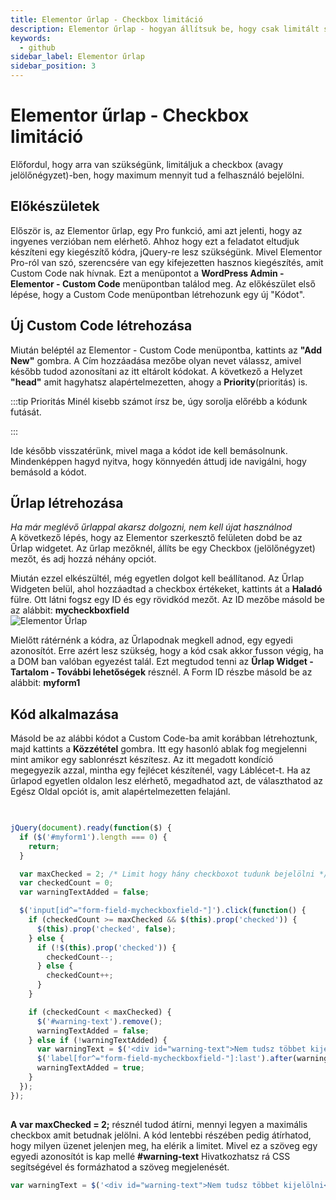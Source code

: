 ```yaml
---
title: Elementor űrlap - Checkbox limitáció
description: Elementor űrlap - hogyan állítsuk be, hogy csak limitált számban tudjanak a látogatók bejelölni Checkboxokat
keywords:
  - github
sidebar_label: Elementor űrlap 
sidebar_position: 3
---
```



# Elementor űrlap - Checkbox limitáció

Előfordul, hogy arra van szükségünk, limitáljuk a checkbox (avagy jelölőnégyzet)-ben, hogy maximum mennyit tud a felhasználó bejelölni.

## Előkészületek
Először is, az Elementor űrlap, egy Pro funkció, ami azt jelenti, hogy az ingyenes verzióban nem elérhető. Ahhoz hogy ezt a feladatot eltudjuk készíteni
egy kiegészítő kódra, jQuery-re lesz szükségünk. Mivel Elementor Pro-ról van szó, szerencsére van egy kifejezetten hasznos kiegészítés, amit 
Custom Code nak hívnak. Ezt a menüpontot a **WordPress Admin - Elementor - Custom Code** menüpontban találod meg. Az előkészület első lépése, hogy a Custom Code  menüpontban
létrehozunk egy új "Kódot".

## Új Custom Code létrehozása

Miután beléptél az Elementor - Custom Code menüpontba, kattints az **"Add New"** gombra. A Cím hozzáadása mezőbe olyan nevet válassz, amivel később
tudod azonosítani az itt eltárolt kódokat. A következő a Helyzet **"head"** amit hagyhatsz alapértelmezetten, ahogy a **Priority**(prioritás) is. 


:::tip Prioritás
Minél kisebb számot írsz be, úgy sorolja előrébb a kódunk futását.  

:::

Ide később visszatérünk, mivel maga a kódot ide kell bemásolnunk. Mindenképpen hagyd nyitva, hogy könnyedén áttudj ide navigálni, hogy bemásold a kódot.

## Űrlap létrehozása
*Ha már meglévő űrlappal akarsz dolgozni, nem kell újat használnod*  
A következő lépés, hogy az Elementor szerkesztő felületen dobd be az Űrlap widgetet. Az űrlap mezőknél, állíts be egy Checkbox (jelölőnégyzet)
mezőt, és adj hozzá néhány opciót. 

Miután ezzel elkészültél, még egyetlen dolgot kell beállítanod. Az Űrlap Widgeten belül, ahol hozzáadtad a checkbox értékeket, kattints át a **Haladó**
fülre. Ott látni fogsz egy ID és egy rövidkód mezőt. Az ID mezőbe másold be az alábbit: **mycheckboxfield**  
<BrowserWindow url="https://peldaweboldal.hu">
  <img src="/img/elementor-urlapkep.png" alt="Elementor Űrlap"></img>
</BrowserWindow>

Mielőtt rátérnénk a kódra, az Űrlapodnak megkell adnod, egy egyedi azonosítót. Erre azért lesz szükség, hogy a kód csak akkor fusson végig, 
ha a DOM ban valóban egyezést talál. Ezt megtudod tenni az **Űrlap Widget - Tartalom - További lehetőségek** résznél. A Form ID részbe másold be az alábbit:
**myform1**

## Kód alkalmazása
Másold be az alábbi kódot a Custom Code-ba amit korábban létrehoztunk, majd kattints a **Közzététel** gombra. Itt egy hasonló ablak fog megjelenni
mint amikor egy sablonrészt készítesz. Az itt megadott kondíció megegyezik azzal, mintha egy fejlécet készítenél, vagy Láblécet-t. Ha az űrlapod egyetlen
oldalon lesz elérhető, megadhatod azt, de választhatod az Egész Oldal opciót is, amit alapértelmezetten felajánl.

```js {2,6,25}

    
jQuery(document).ready(function($) {
  if ($('#myform1').length === 0) {
    return;
  }

  var maxChecked = 2; /* Limit hogy hány checkboxot tudunk bejelölni */
  var checkedCount = 0;
  var warningTextAdded = false;

  $('input[id^="form-field-mycheckboxfield-"]').click(function() {
    if (checkedCount >= maxChecked && $(this).prop('checked')) {
      $(this).prop('checked', false);
    } else {
      if (!$(this).prop('checked')) {
        checkedCount--;
      } else {
        checkedCount++;
      }
    }

    if (checkedCount < maxChecked) {
      $('#warning-text').remove();
      warningTextAdded = false;
    } else if (!warningTextAdded) {
      var warningText = $('<div id="warning-text">Nem tudsz többet kijelölni</div>');
      $('label[for^="form-field-mycheckboxfield-"]:last').after(warningText); 
      warningTextAdded = true;
    }
  });
});
    

```

**A var maxChecked = 2;** résznél tudod átírni, mennyi legyen a maximális checkbox amit betudnak jelölni. A kód lentebbi részében pedig átírhatod, hogy milyen
üzenet jelenjen meg, ha elérik a limitet. Mivel ez a szöveg egy egyedi azonosítót is kap mellé **#warning-text**  Hivatkozhatsz rá CSS segítségével 
és formázhatod a szöveg megjelenését.

```js
var warningText = $('<div id="warning-text">Nem tudsz többet kijelölni</div>'); 
```


